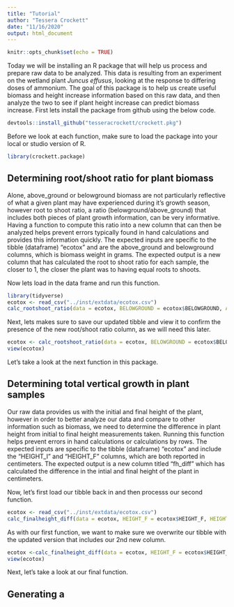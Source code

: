 ```yaml
---
title: "Tutorial"
author: "Tessera Crockett"
date: "11/16/2020"
output: html_document
---
```


```r
knitr::opts_chunk$set(echo = TRUE)
```

Today we will be installing an R package that will help us process and prepare raw data to be analyzed. This data is resulting from an experiment on the wetland plant _Juncus effusus_, looking at the response to differing doses of ammonium. 
The goal of this package is to help us create useful biomass and height increase information based on this raw data, and then analyze the two to see if plant height increase can predict biomass increase. 
First lets install the package from github using the below code.

```r
devtools::install_github("tesseracrockett/crockett.pkg")
```   

Before we look at each function, make sure to load the package into your local or studio version of R.

```r
library(crockett.package)
```

## Determining root/shoot ratio for plant biomass

Alone, above_ground or belowground biomass are not particularly reflective of what a given plant may have experienced during it's growth season, however root to shoot ratio, a ratio (belowground/above_ground) that includes both pieces of plant growth information, can be very informative. Having a function to compute this ratio into a new column that can then be analyzed helps prevent errors typically found in hand calculations and provides this information quickly. 
The expected inputs are specific to the tibble (dataframe) "ecotox" and are the above_ground and belowground columns, which is biomass weight in grams. The expected output is a new column that has calculated the root to shoot ratio for each sample, the closer to 1, the closer the plant was to having equal roots to shoots.  

Now lets load in the data frame and run this function. 
```r
library(tidyverse)
ecotox <- read_csv("../inst/extdata/ecotox.csv")
calc_rootshoot_ratio(data = ecotox, BELOWGROUND = ecotox$BELOWGROUND, ABOVE_GROUND = ecotox$ABOVE_GROUND)

```

Next, lets makes sure to save our updated tibble and view it to confirm the presence of the new root/shoot ratio column, as we will need this later.


```r
ecotox <- calc_rootshoot_ratio(data = ecotox, BELOWGROUND = ecotox$BELOWGROUND, ABOVE_GROUND = ecotox$ABOVE_GROUND)
view(ecotox)
```

Let's take a look at the next function in this package.

## Determining total vertical growth in plant samples

Our raw data provides us with the initial and final height of the plant, however in order to better analyze our data and compare to other information such as biomass, we need to determine the difference in plant height from initial to final height measurements taken. Running this function helps prevent errors in hand calculations or calculations by rows. 
The expected inputs are specific to the tibble (dataframe) "ecotox" and include the "HEIGHT_I" and "HEIGHT_F" columns, which are both reported in centimeters. The expected output is a new column titled "fh_diff" which has calculated the difference in the intial and final height of the plant in centimeters. 

Now, let's first load our tibble back in and then processs our second function.

```r
ecotox <- read_csv("../inst/extdata/ecotox.csv")
calc_finalheight_diff(data = ecotox, HEIGHT_F = ecotox$HEIGHT_F, HEIGHT_I = ecotox$HEIGHT_I)
```

As with our first function, we want to make sure we overwrite our tibble with the updated version that includes our 2nd new column. 

```r
ecotox <-calc_finalheight_diff(data = ecotox, HEIGHT_F = ecotox$HEIGHT_F, HEIGHT_I = ecotox$HEIGHT_I)
view(ecotox)
```

Next, let's take a look at our final function.

## Generating a 


